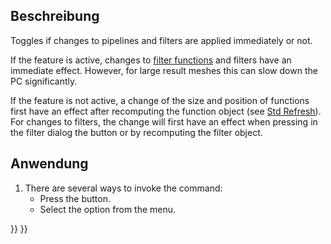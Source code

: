<languages/>

{{Docnav/de
|[[FEM_ResultShow/de|ErgebnisAnzeigen]]
|[[FEM_PostPipelineFromResult/de|NachbereitungPipelineVonErgebnis]]
|[[FEM_Workbench/de|FEM]]
|IconL=FEM_ResultShow.svg
|IconR=FEM_PostPipelineFromResult.svg
|IconC=Workbench_FEM.svg
}}

{{GuiCommand/de
|Name=FEM PostApplyChanges
|Name/de=FEM PostApplyChanges
|MenuLocation=Ergebnisse → Änderungen auf Pipeline anwenden
|Workbenches=[[FEM_Workbench/de|FEM]]
|SeeAlso=[[Std_Refresh/de|Std Aktualisieren]], [[FEM_PostCreateFunctions/de|NachbereitungFunktionenErstellen]]
}}

<span id="Description"></span>
==Beschreibung==

Toggles if changes to pipelines and filters are applied immediately or not.

If the feature is active, changes to [[FEM_PostCreateFunctions|filter functions]] and filters have an immediate effect. However, for large result meshes this can slow down the PC significantly.

If the feature is not active, a change of the size and position of functions first have an effect after recomputing the function object (see [[Std_Refresh|Std Refresh]]). For changes to filters, the change will first have an effect when pressing in the filter dialog the button {{Button|Apply}} or by recomputing the filter object.

<span id="Usage"></span>
==Anwendung==

# There are several ways to invoke the command:
#* Press the {{Button|[[Image:FEM_PostApplyChanges.svg|16px]] [[FEM_PostApplyChanges|Apply changes to pipeline]]}} button.
#* Select the {{MenuCommand|Results → [[Image:FEM_PostApplyChanges.svg|16px]] Apply changes to pipeline}} option from the menu.


{{Docnav/de
|[[FEM_ResultShow/de|ErgebnisAnzeigen]]
|[[FEM_PostPipelineFromResult/de|NachbereitungPipelineVonErgebnis]]
|[[FEM_Workbench/de|FEM]]
|IconL=FEM_ResultShow.svg
|IconR=FEM_PostPipelineFromResult.svg
|IconC=Workbench_FEM.svg
}}

{{FEM Tools navi{{#translation:}}}}
{{Userdocnavi{{#translation:}}}}